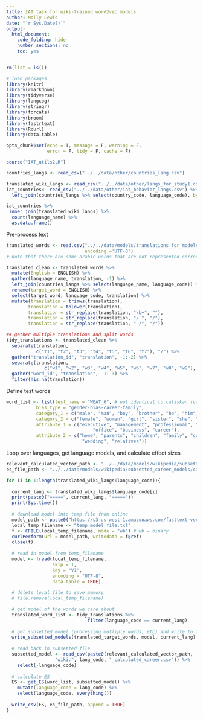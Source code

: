 ```yaml
---
title: IAT task for wiki-trained word2vec models
author: Molly Lewis 
date: "`r Sys.Date()`"
output: 
  html_document:
    code_folding: hide
    number_sections: no
    toc: yes
---
```

  
```r
rm(list = ls())

# load packages
library(knitr)
library(rmarkdown)
library(tidyverse)
library(langcog)
library(stringr)
library(forcats)
library(broom)
library(fastrtext)
library(Rcurl)
library(data.table)

opts_chunk$set(echo = T, message = F, warning = F, 
               error = F, tidy = F, cache = F)

source("IAT_utils2.R")
```

```r
countries_langs <- read_csv("../../data/other/countries_lang.csv")

translated_wiki_langs <- read_csv("../../data/other/langs_for_study1.csv")
iat_countries<- read_csv("../../data/other/iat_behavior_langs.csv") %>%
  left_join(countries_langs %>% select(country_code, language_code), by = c("countryres"= "country_code"))

iat_countries %>%
 inner_join(translated_wiki_langs) %>%
  count(language_name) %>%
  as.data.frame()
```

Pre-process text
```r
translated_words <- read.csv("../../data/models/translations_for_models/Clean - IATLANG STUDY 1 TRANSLATIONS.csv",
                             encoding ='UTF-8') 
# note that there are some arabic words that are not represented correctly - not sure if this is an R terminal issue or a real issue

translated_clean <- translated_words %>%
  mutate(English = ENGLISH) %>%
  gather(language_name, translation, -1) %>%
  left_join(countries_langs %>% select(language_name, language_code)) %>%
  rename(target_word = ENGLISH) %>%
  select(target_word, language_code, translation) %>%
  mutate(translation = trimws(translation),
        translation = tolower(translation),
        translation = str_replace(translation, "\b+", ""),
        translation = str_replace(translation, "/ ", "/"),
        translation = str_replace(translation, " /", "/"))

## gather multiple translations and split words
tidy_translations <- translated_clean %>%
  separate(translation, 
           c("t1", "t2", "t3", "t4", "t5", "t6", "t7"), "/") %>%
  gather("translation_id", "translation", -1:-2) %>%
  separate(translation, 
              c("w1", "w2", "w3", "w4", "w5", "w6", "w7", "w8", "w9"), " ") %>%
  gather("word_id", "translation", -1:-3) %>%
  filter(!is.na(translation))
```

Define test words
```r
word_list <- list(test_name = "WEAT_6", # not identical to caliskan (caliskan used proper names)
           bias_type = "gender-bias-career-family",
           category_1 = c("male", "man", "boy", "brother", "he", "him", "his", "son"),
           category_2 = c("female", "woman", "girl", "sister", "she", "her", "hers", "daughter"),
           attribute_1 = c("executive", "management", "professional", "corporation", "salary", 
                                "office", "business", "career"),
           attribute_2 = c("home", "parents", "children", "family", "cousins", "marriage", 
                            "wedding", "relatives"))
```

Loop over languages, get language models, and calculate effect sizes
```r
relevant_calculated_vector_path <- "../../data/models/wikipedia/subsetted_career_models/calculated/"
es_file_path <- "../../data/models/wikipedia/subsetted_career_models/career_effect_sizes.csv"

for (i in 1:length(translated_wiki_langs$language_code)){
  
  current_lang <- translated_wiki_langs$language_code[i]
  print(paste0("=====", current_lang, "====="))
  print(Sys.time())
  
  # download model into temp file from online 
  model_path <- paste0("https://s3-us-west-1.amazonaws.com/fasttext-vectors/wiki.", current_lang, ".vec")
  local_temp_filename <- "temp_model_file.txt"
  f <- CFILE(local_temp_filename, mode = "wb") # wb = binary
  curlPerform(url = model_path, writedata = f@ref)
  close(f)
  
  # read in model from temp_filename
  model <- fread(local_temp_filename,    
                 skip = 1,
                 key = "V1",
                 encoding = "UTF-8",
                 data.table = TRUE)
  
  # delete local file to save memory
  # file.remove(local_temp_filename)

  # get model of the words we care about 
  translated_word_list <- tidy_translations %>%
                              filter(language_code == current_lang) 
  
  # get subsetted model (processing mutliple words, etc) and write to file
  write_subsetted_models(translated_target_words, model, current_lang)
  
  # read back in subsetted file
  subsetted_model <- read_csv(paste0(relevant_calculated_vector_path, 
                  "wiki.", lang_code, "_calculated_career.csv")) %>%
    select(-language_code)
  
  # calculate ES
  ES <- get_ES(word_list, subsetted_model) %>%
    mutate(language_code = lang_code) %>%
    select(language_code, everything())
  
  write_csv(ES, es_file_path, append = TRUE)
}

```